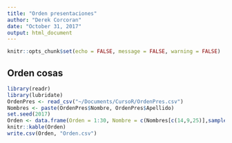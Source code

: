 ```yaml
---
title: "Orden presentaciones"
author: "Derek Corcoran"
date: "October 31, 2017"
output: html_document
---
```


```r
knitr::opts_chunk$set(echo = FALSE, message = FALSE, warning = FALSE)
```

## Orden cosas

```r
library(readr)
library(lubridate)
OrdenPres <- read_csv("~/Documents/CursoR/OrdenPres.csv")
Nombres <- paste(OrdenPres$Nombre, OrdenPres$Apellido)
set.seed(2017)
Orden <- data.frame(Orden = 1:30, Nombre = c(Nombres[c(14,9,25)],sample(Nombres[-c(9,14,15,25)], 27, replace = FALSE)))
knitr::kable(Orden)
write.csv(Orden, "Orden.csv")
```

